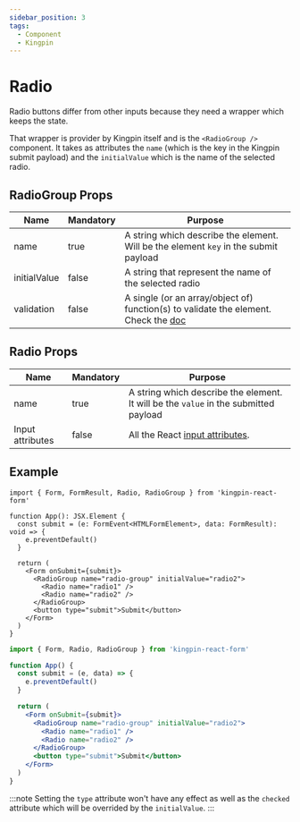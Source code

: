 ```yaml
---
sidebar_position: 3
tags:
  - Component
  - Kingpin
---
```



# Radio

Radio buttons differ from other inputs because they need a wrapper which keeps the state.

That wrapper is provider by Kingpin itself and is the `<RadioGroup />` component. It takes
as attributes the `name` (which is the key in the Kingpin submit payload) and the `initialValue`
which is the name of the selected radio.

## RadioGroup Props

| Name         | Mandatory | Purpose                                                                                       |
| ------------ | --------- | --------------------------------------------------------------------------------------------- |
| name         | true      | A string which describe the element. Will be the element `key` in the submit payload          |
| initialValue | false     | A string that represent the name of the selected radio                                        |
| validation   | false     | A single (or an array/object of) function(s) to validate the element. Check the [doc](../validation) |

## Radio Props

| Name             | Mandatory | Purpose                                                                                         |
| ---------------- | --------- | ----------------------------------------------------------------------------------------------- |
| name             | true      | A string which describe the element. It will be the `value` in the submitted payload            |
| Input attributes | false     | All the React [input attributes](https://react.dev/reference/react-dom/components/input#props). |

## Example

<Tabs>
<TabItem value="typescript" label="Typescript">

```tsx
import { Form, FormResult, Radio, RadioGroup } from 'kingpin-react-form'

function App(): JSX.Element {
  const submit = (e: FormEvent<HTMLFormElement>, data: FormResult): void => {
    e.preventDefault()
  }

  return (
    <Form onSubmit={submit}>
      <RadioGroup name="radio-group" initialValue="radio2">
        <Radio name="radio1" />
        <Radio name="radio2" />
      </RadioGroup>
      <button type="submit">Submit</button>
    </Form>
  )
}
```

</TabItem>
<TabItem value="javascript" label="Javascript">

```jsx
import { Form, Radio, RadioGroup } from 'kingpin-react-form'

function App() {
  const submit = (e, data) => {
    e.preventDefault()
  }

  return (
    <Form onSubmit={submit}>
      <RadioGroup name="radio-group" initialValue="radio2">
        <Radio name="radio1" />
        <Radio name="radio2" />
      </RadioGroup>
      <button type="submit">Submit</button>
    </Form>
  )
}
```

</TabItem>
</Tabs>

:::note
Setting the `type` attribute won't have any effect as well as the `checked` attribute which will be overrided by the `initialValue`.
:::
